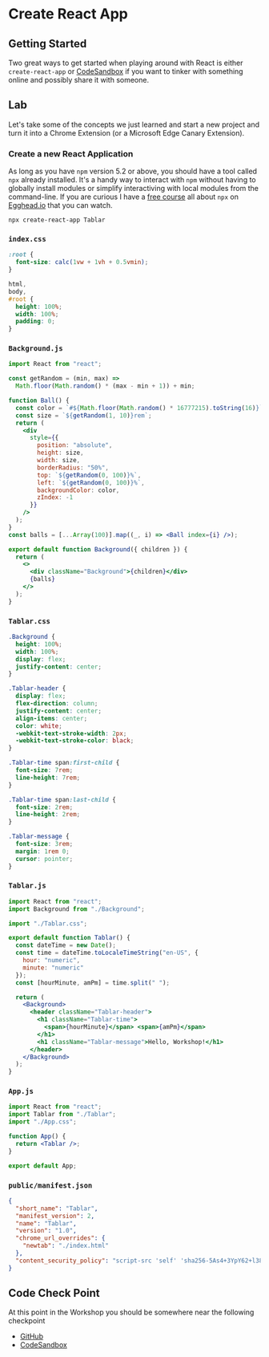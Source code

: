 # Create React App

## Getting Started

Two great ways to get started when playing around with React is either `create-react-app` or [CodeSandbox](https://codesandbox.io/) if you want to tinker with something online and possibly share it with someone.

## Lab

Let's take some of the concepts we just learned and start a new project and turn it into a Chrome Extension (or a Microsoft Edge Canary Extension).

### Create a new React Application

As long as you have `npm` version 5.2 or above, you should have a tool called `npx` already installed. It's a handy way to interact with `npm` without having to globally install modules or simplify interactiving with local modules from the command-line. If you are curious I have a [free course](https://egghead.io/courses/execute-npm-package-binaries-with-the-npx-package-runner) all about `npx` on [Egghead.io](https://egghead.io) that you can watch.

```shell
npx create-react-app Tablar
```

### `index.css`

```css
:root {
  font-size: calc(1vw + 1vh + 0.5vmin);
}

html,
body,
#root {
  height: 100%;
  width: 100%;
  padding: 0;
}
```

### `Background.js`

```jsx
import React from "react";

const getRandom = (min, max) =>
  Math.floor(Math.random() * (max - min + 1)) + min;

function Ball() {
  const color = `#${Math.floor(Math.random() * 16777215).toString(16)}`;
  const size = `${getRandom(1, 10)}rem`;
  return (
    <div
      style={{
        position: "absolute",
        height: size,
        width: size,
        borderRadius: "50%",
        top: `${getRandom(0, 100)}%`,
        left: `${getRandom(0, 100)}%`,
        backgroundColor: color,
        zIndex: -1
      }}
    />
  );
}
const balls = [...Array(100)].map((_, i) => <Ball index={i} />);

export default function Background({ children }) {
  return (
    <>
      <div className="Background">{children}</div>
      {balls}
    </>
  );
}
```

### `Tablar.css`

```css
.Background {
  height: 100%;
  width: 100%;
  display: flex;
  justify-content: center;
}

.Tablar-header {
  display: flex;
  flex-direction: column;
  justify-content: center;
  align-items: center;
  color: white;
  -webkit-text-stroke-width: 2px;
  -webkit-text-stroke-color: black;
}

.Tablar-time span:first-child {
  font-size: 7rem;
  line-height: 7rem;
}

.Tablar-time span:last-child {
  font-size: 2rem;
  line-height: 2rem;
}

.Tablar-message {
  font-size: 3rem;
  margin: 1rem 0;
  cursor: pointer;
}
```

### `Tablar.js`

```jsx
import React from "react";
import Background from "./Background";

import "./Tablar.css";

export default function Tablar() {
  const dateTime = new Date();
  const time = dateTime.toLocaleTimeString("en-US", {
    hour: "numeric",
    minute: "numeric"
  });
  const [hourMinute, amPm] = time.split(" ");

  return (
    <Background>
      <header className="Tablar-header">
        <h1 className="Tablar-time">
          <span>{hourMinute}</span> <span>{amPm}</span>
        </h1>
        <h1 className="Tablar-message">Hello, Workshop!</h1>
      </header>
    </Background>
  );
}
```

### `App.js`

```jsx
import React from "react";
import Tablar from "./Tablar";
import "./App.css";

function App() {
  return <Tablar />;
}

export default App;
```

### `public/manifest.json`

```json
{
  "short_name": "Tablar",
  "manifest_version": 2,
  "name": "Tablar",
  "version": "1.0",
  "chrome_url_overrides": {
    "newtab": "./index.html"
  },
  "content_security_policy": "script-src 'self' 'sha256-5As4+3YpY62+l38PsxCEkjB1R4YtyktBtRScTJ3fyLU='; object-src 'self'"
}
```

## Code Check Point

At this point in the Workshop you should be somewhere near the following checkpoint

- [GitHub](https://github.com/elijahmanor/react-fun/tree/master/packages/02-new-tab-extension)
- [CodeSandbox](https://codesandbox.io/s/github.com/elijahmanor/react-fun/tree/master/packages/02-new-tab-extension)
